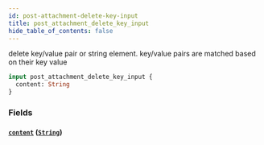 ```yaml
---
id: post-attachment-delete-key-input
title: post_attachment_delete_key_input
hide_table_of_contents: false
---
```


delete key/value pair or string element. key/value pairs are matched based on their key value

```graphql
input post_attachment_delete_key_input {
  content: String
}
```

### Fields

#### [`content`](#) ([`String`](../scalars/string))
